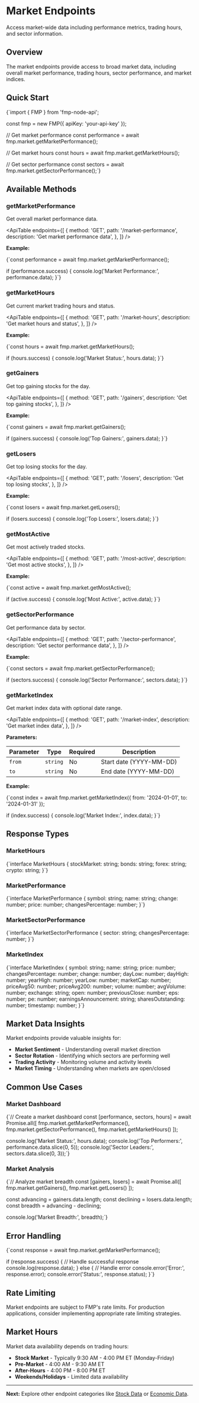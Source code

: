 # Market Endpoints

Access market-wide data including performance metrics, trading hours, and sector information.

## Overview

The market endpoints provide access to broad market data, including overall market performance, trading hours, sector performance, and market indices.

## Quick Start

<CodeBlock language="typescript">
{`import { FMP } from 'fmp-node-api';

const fmp = new FMP({ apiKey: 'your-api-key' });

// Get market performance
const performance = await fmp.market.getMarketPerformance();

// Get market hours
const hours = await fmp.market.getMarketHours();

// Get sector performance
const sectors = await fmp.market.getSectorPerformance();`}

</CodeBlock>

## Available Methods

### getMarketPerformance

Get overall market performance data.

<ApiTable
  endpoints={[
    {
      method: 'GET',
      path: '/market-performance',
      description: 'Get market performance data',
    },
  ]}
/>

**Example:**

<CodeBlock language="typescript">
{`const performance = await fmp.market.getMarketPerformance();

if (performance.success) {
console.log('Market Performance:', performance.data);
}`}

</CodeBlock>

### getMarketHours

Get current market trading hours and status.

<ApiTable
  endpoints={[
    {
      method: 'GET',
      path: '/market-hours',
      description: 'Get market hours and status',
    },
  ]}
/>

**Example:**

<CodeBlock language="typescript">
{`const hours = await fmp.market.getMarketHours();

if (hours.success) {
console.log('Market Status:', hours.data);
}`}

</CodeBlock>

### getGainers

Get top gaining stocks for the day.

<ApiTable
  endpoints={[
    {
      method: 'GET',
      path: '/gainers',
      description: 'Get top gaining stocks',
    },
  ]}
/>

**Example:**

<CodeBlock language="typescript">
{`const gainers = await fmp.market.getGainers();

if (gainers.success) {
console.log('Top Gainers:', gainers.data);
}`}

</CodeBlock>

### getLosers

Get top losing stocks for the day.

<ApiTable
  endpoints={[
    {
      method: 'GET',
      path: '/losers',
      description: 'Get top losing stocks',
    },
  ]}
/>

**Example:**

<CodeBlock language="typescript">
{`const losers = await fmp.market.getLosers();

if (losers.success) {
console.log('Top Losers:', losers.data);
}`}

</CodeBlock>

### getMostActive

Get most actively traded stocks.

<ApiTable
  endpoints={[
    {
      method: 'GET',
      path: '/most-active',
      description: 'Get most active stocks',
    },
  ]}
/>

**Example:**

<CodeBlock language="typescript">
{`const active = await fmp.market.getMostActive();

if (active.success) {
console.log('Most Active:', active.data);
}`}

</CodeBlock>

### getSectorPerformance

Get performance data by sector.

<ApiTable
  endpoints={[
    {
      method: 'GET',
      path: '/sector-performance',
      description: 'Get sector performance data',
    },
  ]}
/>

**Example:**

<CodeBlock language="typescript">
{`const sectors = await fmp.market.getSectorPerformance();

if (sectors.success) {
console.log('Sector Performance:', sectors.data);
}`}

</CodeBlock>

### getMarketIndex

Get market index data with optional date range.

<ApiTable
  endpoints={[
    {
      method: 'GET',
      path: '/market-index',
      description: 'Get market index data',
    },
  ]}
/>

**Parameters:**

| Parameter | Type     | Required | Description             |
| --------- | -------- | -------- | ----------------------- |
| `from`    | `string` | No       | Start date (YYYY-MM-DD) |
| `to`      | `string` | No       | End date (YYYY-MM-DD)   |

**Example:**

<CodeBlock language="typescript">
{`const index = await fmp.market.getMarketIndex({
  from: '2024-01-01',
  to: '2024-01-31'
});

if (index.success) {
console.log('Market Index:', index.data);
}`}

</CodeBlock>

## Response Types

### MarketHours

<CodeBlock language="typescript">
  {`interface MarketHours {
  stockMarket: string;
  bonds: string;
  forex: string;
  crypto: string;
}`}
</CodeBlock>

### MarketPerformance

<CodeBlock language="typescript">
  {`interface MarketPerformance {
  symbol: string;
  name: string;
  change: number;
  price: number;
  changesPercentage: number;
}`}
</CodeBlock>

### MarketSectorPerformance

<CodeBlock language="typescript">
  {`interface MarketSectorPerformance {
  sector: string;
  changesPercentage: number;
}`}
</CodeBlock>

### MarketIndex

<CodeBlock language="typescript">
  {`interface MarketIndex {
  symbol: string;
  name: string;
  price: number;
  changesPercentage: number;
  change: number;
  dayLow: number;
  dayHigh: number;
  yearHigh: number;
  yearLow: number;
  marketCap: number;
  priceAvg50: number;
  priceAvg200: number;
  volume: number;
  avgVolume: number;
  exchange: string;
  open: number;
  previousClose: number;
  eps: number;
  pe: number;
  earningsAnnouncement: string;
  sharesOutstanding: number;
  timestamp: number;
}`}
</CodeBlock>

## Market Data Insights

Market endpoints provide valuable insights for:

- **Market Sentiment** - Understanding overall market direction
- **Sector Rotation** - Identifying which sectors are performing well
- **Trading Activity** - Monitoring volume and activity levels
- **Market Timing** - Understanding when markets are open/closed

## Common Use Cases

### Market Dashboard

<CodeBlock language="typescript">
{`// Create a market dashboard
const [performance, sectors, hours] = await Promise.all([
  fmp.market.getMarketPerformance(),
  fmp.market.getSectorPerformance(),
  fmp.market.getMarketHours()
]);

console.log('Market Status:', hours.data);
console.log('Top Performers:', performance.data.slice(0, 5));
console.log('Sector Leaders:', sectors.data.slice(0, 3));`}

</CodeBlock>

### Market Analysis

<CodeBlock language="typescript">
{`// Analyze market breadth
const [gainers, losers] = await Promise.all([
  fmp.market.getGainers(),
  fmp.market.getLosers()
]);

const advancing = gainers.data.length;
const declining = losers.data.length;
const breadth = advancing - declining;

console.log('Market Breadth:', breadth);`}

</CodeBlock>

## Error Handling

<CodeBlock language="typescript">
{`const response = await fmp.market.getMarketPerformance();

if (response.success) {
// Handle successful response
console.log(response.data);
} else {
// Handle error
console.error('Error:', response.error);
console.error('Status:', response.status);
}`}

</CodeBlock>

## Rate Limiting

Market endpoints are subject to FMP's rate limits. For production applications, consider implementing appropriate rate limiting strategies.

## Market Hours

Market data availability depends on trading hours:

- **Stock Market** - Typically 9:30 AM - 4:00 PM ET (Monday-Friday)
- **Pre-Market** - 4:00 AM - 9:30 AM ET
- **After-Hours** - 4:00 PM - 8:00 PM ET
- **Weekends/Holidays** - Limited data availability

---

**Next:** Explore other endpoint categories like [Stock Data](/docs/api/stock) or [Economic Data](/docs/api/economic).

